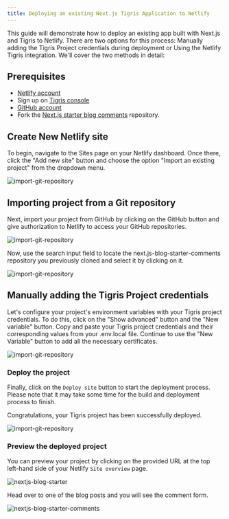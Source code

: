 ```yaml
---
title: Deploying an existing Next.js Tigris Application to Netlify
---
```


This guide will demonstrate how to deploy an existing app built with Next.js and Tigris to Netlify. There are two options for this process: Manually adding the Tigris Project credentials during deployment or Using the Netlify Tigris integration. We'll cover the two methods in detail:

## Prerequisites

- [Netlify account](https://netlify.com/)
- Sign up on [Tigris console](https://console.preview.tigrisdata.cloud/)
- [GitHub account](https://github.com/)
- Fork the [Next.js starter blog comments](https://github.com/tigrisdata-community/next.js-tigris-blog-comment) repository.

## Create New Netlify site

To begin, navigate to the Sites page on your Netlify dashboard. Once there, click the "Add new site" button and choose the option "Import an existing project" from the dropdown menu.

![import-git-repository](/img/screenshots/creating-netlify-site.png)

## Importing project from a Git repository

Next, import your project from GitHub by clicking on the GitHub button and give authorization to Netlify to access your GitHub repositories.

![import-git-repository](/img/screenshots/importing-tigris-existing-project.png)

Now, use the search input field to locate the next.js-blog-starter-comments repository you previously cloned and select it by clicking on it.

![import-git-repository](/img/screenshots/search-for-next.js-starter-blog-comment.png)

## Manually adding the Tigris Project credentials

Let's configure your project's environment variables with your Tigris project credentials. To do this, click on the "Show advanced" button and the "New variable" button.
Copy and paste your Tigris project credentials and their corresponding values from your .env.local file. Continue to use the "New Variable" button to add all the necessary certificates.

![import-git-repository](/img/screenshots/manually-adding-tigris-credentials.png)

### Deploy the project

Finally, click on the `Deploy site` button to start the deployment process. Please note that it may take some time for the build and deployment process to finish.

Congratulations, your Tigris project has been successfully deployed.

![import-git-repository](/img/screenshots/next.js-tigris-project-deployed.png)

### Preview the deployed project

You can preview your project by clicking on the provided URL at the top left-hand side of your Netlify `Site overview` page.

![nextjs-blog-starter](/img/screenshots/nextjs-blog-starter.jpg)

Head over to one of the blog posts and you will see the comment form.

![nextjs-blog-starter-comments](/img/screenshots/nextjs-blog-starter-comments.jpg)
